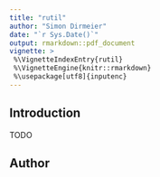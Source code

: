 ```yaml
---
title: "rutil"
author: "Simon Dirmeier"
date: "`r Sys.Date()`"
output: rmarkdown::pdf_document
vignette: >
 %\VignetteIndexEntry{rutil}
 %\VignetteEngine{knitr::rmarkdown}
 %\usepackage[utf8]{inputenc}
---
```


## Introduction

TODO

## Author

